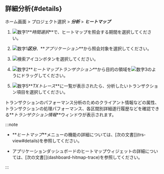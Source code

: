 ## 詳細分析{#details}

ホーム画面 > プロジェクト選択 > **_分析_** > **_ヒートマップ_**

<ImgLang img='tx-hitmap.png' desc='히트맵' />

1.  ![数字1](/img/number-01.png)**_時間選択_**で、ヒートマップを照会する期間を選択してください。

2.  ![数字1](/img/number-01.png)**_区分_**、**_アプリケーション_**から照会対象を選択してください。

3.  ![検索アイコン](/img/ico-btn-search.png)ボタンを選択してください。

4.  ![数字2](/img/number-02.png)**_ヒートマップトランザクション_**から目的の領域を![数字3](/img/number-03.png)のようにドラッグしてください。

5.  ![数字5](/img/number-05.png)**_TXトレース_**に一覧が表示されたら、分析したいトランザクション項目を選択してください。

トランザクションのパフォーマンス分析のためのクライアント情報などの属性、トランザクションの処理パフォーマンス、各区間別詳細遂行履歴などを確認できる**_トランザクション情報_**ウィンドウが表示されます。

:::note

-   **_ヒートマップ_**メニューの機能の詳細については、[次の文書]](trs-view#details)を参照してください。

-   アプリケーションダッシュボードのヒートマップウィジェットの詳細については、[次の文書]](dashboard-hitmap-trace)を参照してください。

:::
